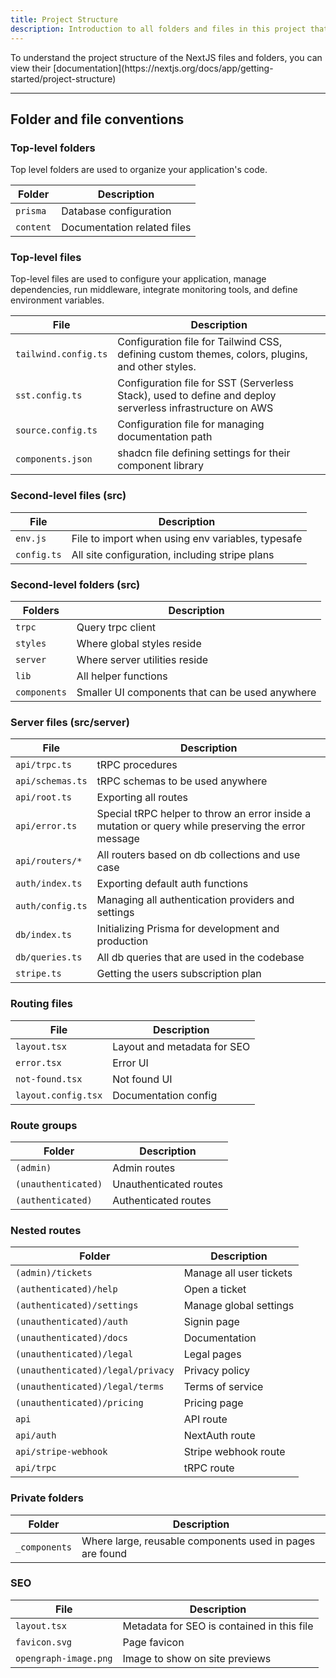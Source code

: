 ```yaml
---
title: Project Structure
description: Introduction to all folders and files in this project that can be modified for your preferences
---
```


<Callout title="Note">
  To understand the project structure of the NextJS files and folders, you can
  view their
  [documentation](https://nextjs.org/docs/app/getting-started/project-structure)
</Callout>

---

## Folder and file conventions

### Top-level folders

Top level folders are used to organize your application's code.

| **Folder** | **Description**             |
| ---------- | --------------------------- |
| `prisma`   | Database configuration      |
| `content`  | Documentation related files |

### Top-level files

Top-level files are used to configure your application, manage dependencies, run middleware, integrate monitoring tools, and define environment variables.

| **File**             | **Description**                                                                                           |
| -------------------- | --------------------------------------------------------------------------------------------------------- |
| `tailwind.config.ts` | Configuration file for Tailwind CSS, defining custom themes, colors, plugins, and other styles.           |
| `sst.config.ts`      | Configuration file for SST (Serverless Stack), used to define and deploy serverless infrastructure on AWS |
| `source.config.ts`   | Configuration file for managing documentation path                                                        |
| `components.json`    | shadcn file defining settings for their component library                                                 |

### Second-level files (src)

| **File**    | **Description**                                   |
| ----------- | ------------------------------------------------- |
| `env.js`    | File to import when using env variables, typesafe |
| `config.ts` | All site configuration, including stripe plans    |

### Second-level folders (src)

| **Folders**  | **Description**                                 |
| ------------ | ----------------------------------------------- |
| `trpc`       | Query trpc client                               |
| `styles`     | Where global styles reside                      |
| `server`     | Where server utilities reside                   |
| `lib`        | All helper functions                            |
| `components` | Smaller UI components that can be used anywhere |

### Server files (src/server)

| **File**         | **Description**                                                                                     |
| ---------------- | --------------------------------------------------------------------------------------------------- |
| `api/trpc.ts`    | tRPC procedures                                                                                     |
| `api/schemas.ts` | tRPC schemas to be used anywhere                                                                    |
| `api/root.ts`    | Exporting all routes                                                                                |
| `api/error.ts`   | Special tRPC helper to throw an error inside a mutation or query while preserving the error message |
| `api/routers/*`  | All routers based on db collections and use case                                                    |
| `auth/index.ts`  | Exporting default auth functions                                                                    |
| `auth/config.ts` | Managing all authentication providers and settings                                                  |
| `db/index.ts`    | Initializing Prisma for development and production                                                  |
| `db/queries.ts`  | All db queries that are used in the codebase                                                        |
| `stripe.ts`      | Getting the users subscription plan                                                                 |

### Routing files

| **File**            | **Description**             |
| ------------------- | --------------------------- |
| `layout.tsx`        | Layout and metadata for SEO |
| `error.tsx`         | Error UI                    |
| `not-found.tsx`     | Not found UI                |
| `layout.config.tsx` | Documentation config        |

### Route groups

| **Folder**          | **Description**        |
| ------------------- | ---------------------- |
| `(admin)`           | Admin routes           |
| `(unauthenticated)` | Unauthenticated routes |
| `(authenticated)`   | Authenticated routes   |

### Nested routes

| **Folder**                        | **Description**         |
| --------------------------------- | ----------------------- |
| `(admin)/tickets`                 | Manage all user tickets |
| `(authenticated)/help`            | Open a ticket           |
| `(authenticated)/settings`        | Manage global settings  |
| `(unauthenticated)/auth`          | Signin page             |
| `(unauthenticated)/docs`          | Documentation           |
| `(unauthenticated)/legal`         | Legal pages             |
| `(unauthenticated)/legal/privacy` | Privacy policy          |
| `(unauthenticated)/legal/terms`   | Terms of service        |
| `(unauthenticated)/pricing`       | Pricing page            |
| `api`                             | API route               |
| `api/auth`                        | NextAuth route          |
| `api/stripe-webhook`              | Stripe webhook route    |
| `api/trpc`                        | tRPC route              |

### Private folders

| **Folder**    | **Description**                                          |
| ------------- | -------------------------------------------------------- |
| `_components` | Where large, reusable components used in pages are found |

### SEO

| **File**              | **Description**                            |
| --------------------- | ------------------------------------------ |
| `layout.tsx`          | Metadata for SEO is contained in this file |
| `favicon.svg`         | Page favicon                               |
| `opengraph-image.png` | Image to show on site previews             |
